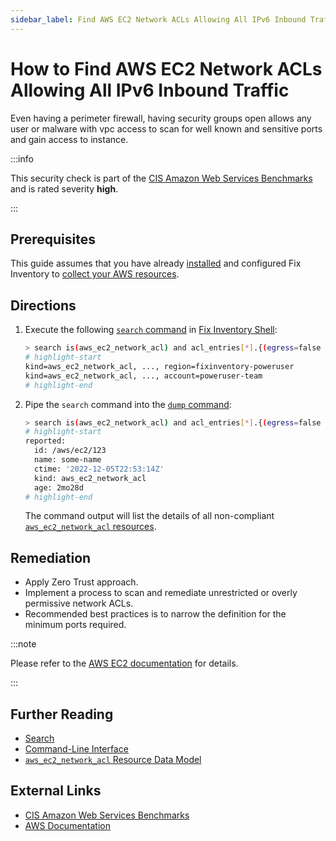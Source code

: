 ```yaml
---
sidebar_label: Find AWS EC2 Network ACLs Allowing All IPv6 Inbound Traffic
---
```


# How to Find AWS EC2 Network ACLs Allowing All IPv6 Inbound Traffic

Even having a perimeter firewall, having security groups open allows any user or malware with vpc access to scan for well known and sensitive ports and gain access to instance.

:::info

This security check is part of the [CIS Amazon Web Services Benchmarks](https://cisecurity.org/benchmark/amazon_web_services) and is rated severity **high**.

:::

## Prerequisites

This guide assumes that you have already [installed](../../../getting-started/install/index.mdx) and configured Fix Inventory to [collect your AWS resources](../../../how-to-guides/data-sources/collect-aws-resource-data.mdx).

## Directions

1. Execute the following [`search` command](../../../reference/cli/search.mdx) in [Fix Inventory Shell](../../../reference/components/shell.mdx):

   ```bash
   > search is(aws_ec2_network_acl) and acl_entries[*].{(egress=false and ipv6_cidr_block="::/0" and rule_action=allow and protocol=-1) } | jq --no-rewrite  'if (( [.reported.acl_entries[]? | contains({egress:false, ipv6_cidr_block:"::/0", protocol:"-1", rule_action:"deny"}) ] | any | not ) or ((.reported.acl_entries | sort_by(.rule_number) | .[]? | select(.egress==false) | select(.protocol=="-1") |select(.ipv6_cidr_block=="::/0") | select(.rule_action=="allow") | .rule_number) < (.reported.acl_entries | sort_by(.rule_number) | .[]? | select(.egress==false) | select(.protocol=="-1") | select(.ipv6_cidr_block=="::/0") | select(.rule_action=="deny") | .rule_number ))) then [.] else [] end' | flatten
   # highlight-start
   ​kind=aws_ec2_network_acl, ..., region=fixinventory-poweruser
   ​kind=aws_ec2_network_acl, ..., account=poweruser-team
   # highlight-end
   ```

2. Pipe the `search` command into the [`dump` command](../../../reference/cli/dump.mdx):

   ```bash
   > search is(aws_ec2_network_acl) and acl_entries[*].{(egress=false and ipv6_cidr_block="::/0" and rule_action=allow and protocol=-1) } | jq --no-rewrite  'if (( [.reported.acl_entries[]? | contains({egress:false, ipv6_cidr_block:"::/0", protocol:"-1", rule_action:"deny"}) ] | any | not ) or ((.reported.acl_entries | sort_by(.rule_number) | .[]? | select(.egress==false) | select(.protocol=="-1") |select(.ipv6_cidr_block=="::/0") | select(.rule_action=="allow") | .rule_number) < (.reported.acl_entries | sort_by(.rule_number) | .[]? | select(.egress==false) | select(.protocol=="-1") | select(.ipv6_cidr_block=="::/0") | select(.rule_action=="deny") | .rule_number ))) then [.] else [] end' | flatten | dump
   # highlight-start
   ​reported:
   ​  id: /aws/ec2/123
   ​  name: some-name
   ​  ctime: '2022-12-05T22:53:14Z'
   ​  kind: aws_ec2_network_acl
   ​  age: 2mo28d
   # highlight-end
   ```

   The command output will list the details of all non-compliant [`aws_ec2_network_acl` resources](../../../reference/unified-data-model/aws/ec2/aws_ec2_network_acl.mdx).

## Remediation

- Apply Zero Trust approach.
- Implement a process to scan and remediate unrestricted or overly permissive network ACLs.
- Recommended best practices is to narrow the definition for the minimum ports required.

:::note

Please refer to the [AWS EC2 documentation](https://docs.aws.amazon.com/vpc/latest/userguide/vpc-network-acls.html) for details.

:::

## Further Reading

- [Search](../../../reference/search/index.mdx)
- [Command-Line Interface](../../../reference/cli/index.mdx)
- [`aws_ec2_network_acl` Resource Data Model](../../../reference/unified-data-model/aws/ec2/aws_ec2_network_acl.mdx)

## External Links

- [CIS Amazon Web Services Benchmarks](https://cisecurity.org/benchmark/amazon_web_services)
- [AWS Documentation](https://docs.aws.amazon.com/vpc/latest/userguide/vpc-network-acls.html)
